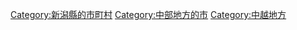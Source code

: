 {{Commonscat|Tokamachi, Niigata}}
{{Catmore}}

{{DEFAULTSORT:Tokamachi-shi}}
[[Category:新潟縣的市町村|Category:新潟縣的市町村]]
[[Category:中部地方的市|Category:中部地方的市]]
[[Category:中越地方|Category:中越地方]]